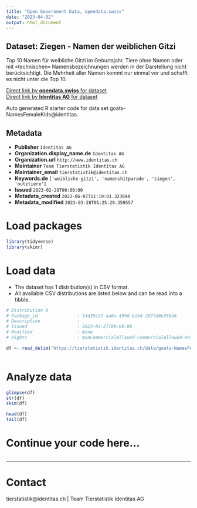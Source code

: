 ```yaml
---
title: "Open Government Data, opendata.swiss"
date: "2023-04-02"
output: html_document
---
```


## Dataset: Ziegen - Namen der weiblichen Gitzi

Top 10 Namen für weibliche Gitzi im Geburtsjahr. Tiere ohne Namen oder mit «technischen» Namensbezeichnungen werden in der Darstellung nicht berücksichtigt. Die Mehrheit aller Namen kommt nur einmal vor und schafft es nicht unter die Top 10.

[Direct link by **opendata.swiss** for dataset](https://opendata.swiss/de/dataset/ziegen-namen-der-weiblichen-gitzi)<br>
[Direct link by **Identitas AG** for dataset](https://tierstatistik.identitas.ch/)

Auto generated R starter code for data set goats-NamesFemaleKids@identitas.

## Metadata

- **Publisher** `Identitas AG`
- **Organization.display_name.de** `Identitas AG`
- **Organization.url** `http://www.identitas.ch`
- **Maintainer** `Team Tierstatistik Identitas AG`
- **Maintainer_email** `tierstatistik@identitas.ch`
- **Keywords.de** `['weibliche-gitzi', 'namenshitparade', 'ziegen', 'nutztiere']`
- **Issued** `2023-02-28T00:00:00`
- **Metadata_created** `2022-06-07T11:19:01.323894`
- **Metadata_modified** `2023-03-28T01:25:29.359557`


# Load packages

```r

library(tidyverse)
library(skimr)

```

# Load data

-   The dataset has 1 distribution(s) in CSV format.
-   All available CSV distributions are listed below and can be read into a tibble.

```r

# Distribution 0
# Package_id               : 53d35c2f-aa0a-499d-b2b4-2d77d0e355b6
# Description              : 
# Issued                   : 2023-03-27T00:00:00
# Modified                 : None
# Rights                   : NonCommercialAllowed-CommercialAllowed-ReferenceRequired

df <- read_delim('https://tierstatistik.identitas.ch/data/goats-NamesFemaleKids.csv')



```

# Analyze data

```r

glimpse(df)
str(df)
skim(df)

head(df)
tail(df)

```

# Continue your code here...

```r

```

------------------------------------------------------------------------

# Contact

tierstatistik@identitas.ch | Team Tierstatistik Identitas AG
